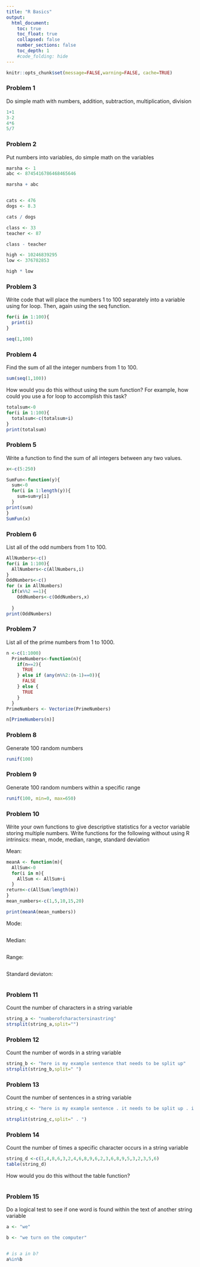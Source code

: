 ```yaml
---
title: "R Basics"
output:
  html_document:
    toc: true
    toc_float: true
    collapsed: false
    number_sections: false
    toc_depth: 1
    #code_folding: hide
---
```


```r
knitr::opts_chunk$set(message=FALSE,warning=FALSE, cache=TRUE)
```

### Problem 1 

Do simple math with numbers, addition, subtraction, multiplication, division 

```r
1+1
3-2
4*6
5/7
```
### Problem 2

Put numbers into variables, do simple math on the variables 

```r

marsha <- 1
abc <- 8745416786468465646

marsha + abc 


cats <- 476 
dogs <- 8.3 

cats / dogs 

class <- 33 
teacher <- 87 

class - teacher 

high <- 10246839295 
low <- 376782853 

high * low 
```

### Problem 3 

Write code that will place the numbers 1 to 100 separately into a variable using for loop. Then, again using the seq function.

```r
for(i in 1:100){ 
  print(i)
} 

seq(1,100)

```

### Problem 4 

Find the sum of all the integer numbers from 1 to 100. 

```r

sum(seq(1,100))

```

How would you do this without using the sum function? For example, how could you use a for loop to accomplish this task?

```r
totalsum<-0
for(i in 1:100){
  totalsum<-c(totalsum+i)
}
print(totalsum)
```

### Problem 5 

Write a function to find the sum of all integers between any two values. 

```r

x<-c(5:250)

SumFun<-function(y){
  sum<-0
  for(i in 1:length(y)){
    sum=sum+y[i]
  }
print(sum)
}
SumFun(x)
```

### Problem 6 

List all of the odd numbers from 1 to 100. 

```r

AllNumbers<-c()
for(i in 1:100){
  AllNumbers<-c(AllNumbers,i)
}
OddNumbers<-c()
for (x in AllNumbers)
  if(x%%2 ==1){
    OddNumbers<-c(OddNumbers,x)
    
  }
print(OddNumbers)
```

### Problem 7 

List all of the prime numbers from 1 to 1000. 

```r

n <-c(1:1000)
  PrimeNumbers<-function(n){
    if(n==2){
      TRUE
    } else if (any(n%%2:(n-1)==0)){
      FALSE
    } else {
      TRUE
    }
  }
PrimeNumbers <- Vectorize(PrimeNumbers)

n[PrimeNumbers(n)]
```

### Problem 8 

Generate 100 random numbers 

```r

runif(100) 

```

### Problem 9 

Generate 100 random numbers within a specific range 

```r

runif(100, min=0, max=650) 

```

### Problem 10 

Write your own functions to give descriptive statistics for a vector variable storing multiple numbers. Write functions for the following without using R intrinsics: mean, mode, median, range, standard deviation 

Mean:

```r

meanA <- function(m){ 
  AllSum<-0
  for(i in m){
    AllSum <- AllSum+i
  }
return<-c(AllSum/length(m))   
}
mean_numbers<-c(1,5,10,15,20)

print(meanA(mean_numbers)) 
```

Mode: 

```r


```

Median: 

```r

```

Range: 

```r

```

Standard deviaton: 

```r

```

### Problem 11 

Count the number of characters in a string variable 

```r

string_a <- "numberofcharactersinastring"
strsplit(string_a,split="")
```

### Problem 12 

Count the number of words in a string variable 

```r
string_b <- "here is my example sentence that needs to be split up"
strsplit(string_b,split=" ")
```

### Problem 13 

Count the number of sentences in a string variable 

```r

string_c <- "here is my example sentence . it needs to be split up . i do not know what to write . here is the fourth sentence just because"

strsplit(string_c,split=" . ")
```

### Problem 14 

Count the number of times a specific character occurs in a string variable 
```r

string_d <-c(1,4,8,6,3,2,4,6,8,9,6,2,3,6,8,9,5,3,2,3,5,6)
table(string_d)
```

How would you do this without the table function? 

```r

```

### Problem 15 

Do a logical test to see if one word is found within the text of another string variable 

```r

a <- "we"

b <- "we turn on the computer"


# is a in b? 
a%in%b


```

